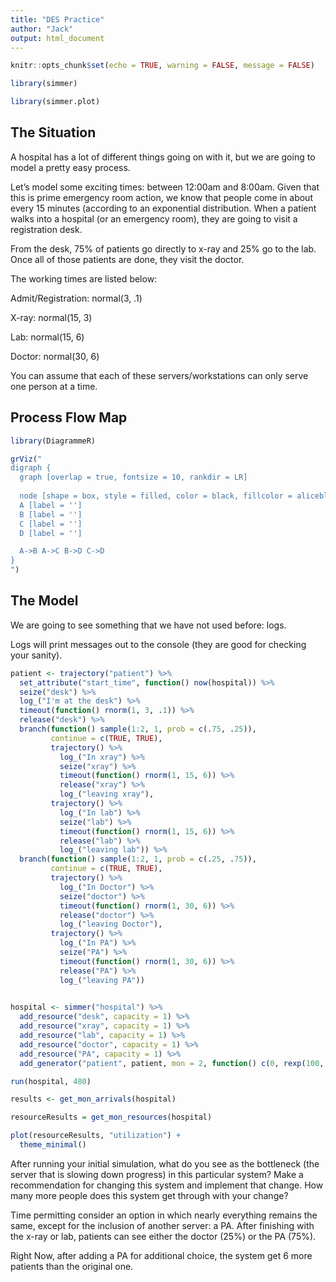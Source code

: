 ```yaml
---
title: "DES Practice"
author: "Jack"
output: html_document
---
```


```r
knitr::opts_chunk$set(echo = TRUE, warning = FALSE, message = FALSE)

library(simmer)

library(simmer.plot)
```

## The Situation

A hospital has a lot of different things going on with it, but we are going to model a pretty easy process. 

Let's model some exciting times: between 12:00am and 8:00am. Given that this is prime emergency room action, we know that people come in about every 15 minutes (according to an exponential distribution. When a patient walks into a hospital (or an emergency room), they are going to visit a registration desk.

From the desk, 75% of patients go directly to x-ray and 25% go to the lab. Once all of those patients are done, they visit the doctor.

The working times are listed below:

Admit/Registration: normal(3, .1)

X-ray: normal(15, 3)

Lab: normal(15, 6)

Doctor: normal(30, 6)

You can assume that each of these servers/workstations can only serve one person at a time.

## Process Flow Map

```r
library(DiagrammeR)

grViz("
digraph {
  graph [overlap = true, fontsize = 10, rankdir = LR]
  
  node [shape = box, style = filled, color = black, fillcolor = aliceblue]
  A [label = '']
  B [label = '']
  C [label = '']
  D [label = '']

  A->B A->C B->D C->D
}
")
```

## The Model

We are going to see something that we have not used before: logs.

Logs will print messages out to the console (they are good for checking your sanity).

```r
patient <- trajectory("patient") %>% 
  set_attribute("start_time", function() now(hospital)) %>% 
  seize("desk") %>% 
  log_("I'm at the desk") %>% 
  timeout(function() rnorm(1, 3, .1)) %>% 
  release("desk") %>%
  branch(function() sample(1:2, 1, prob = c(.75, .25)), 
         continue = c(TRUE, TRUE), 
         trajectory() %>%
           log_("In xray") %>% 
           seize("xray") %>% 
           timeout(function() rnorm(1, 15, 6)) %>% 
           release("xray") %>% 
           log_("leaving xray"), 
         trajectory() %>%
           log_("In lab") %>% 
           seize("lab") %>% 
           timeout(function() rnorm(1, 15, 6)) %>% 
           release("lab") %>% 
           log_("leaving lab")) %>% 
  branch(function() sample(1:2, 1, prob = c(.25, .75)), 
         continue = c(TRUE, TRUE), 
         trajectory() %>%
           log_("In Doctor") %>% 
           seize("doctor") %>% 
           timeout(function() rnorm(1, 30, 6)) %>% 
           release("doctor") %>% 
           log_("leaving Doctor"), 
         trajectory() %>%
           log_("In PA") %>% 
           seize("PA") %>% 
           timeout(function() rnorm(1, 30, 6)) %>% 
           release("PA") %>% 
           log_("leaving PA"))
         

hospital <- simmer("hospital") %>% 
  add_resource("desk", capacity = 1) %>% 
  add_resource("xray", capacity = 1) %>% 
  add_resource("lab", capacity = 1) %>% 
  add_resource("doctor", capacity = 1) %>% 
  add_resource("PA", capacity = 1) %>% 
  add_generator("patient", patient, mon = 2, function() c(0, rexp(100, 1/15), -1))

run(hospital, 480)

results <- get_mon_arrivals(hospital)

resourceResults = get_mon_resources(hospital)

plot(resourceResults, "utilization") +
  theme_minimal()

```

After running your initial simulation, what do you see as the bottleneck (the server that is slowing down progress) in this particular system? Make a recommendation for changing this system and implement that change. How many more people does this system get through with your change?


Time permitting consider an option in which nearly everything remains the same, except for the inclusion of another server: a PA. After finishing with the x-ray or lab, patients can see either the doctor (25%) or the PA (75%).

Right Now, after adding a PA for additional choice, the system get 6 more patients than the original one.
